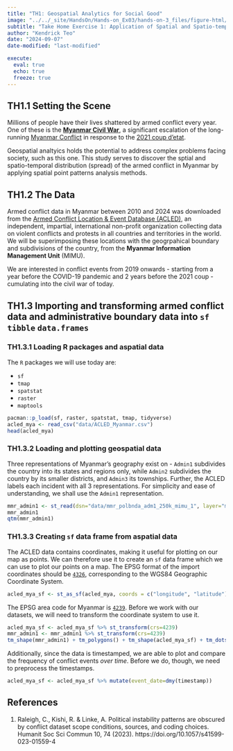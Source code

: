 ```yaml
---
title: "TH1: Geospatial Analytics for Social Good"
image: "../../_site/HandsOn/Hands-on_Ex03/hands-on-3_files/figure-html/unnamed-chunk-42-1.png"
subtitle: "Take Home Exercise 1: Application of Spatial and Spatio-temporal Point Patterns Analysis to discover the geographical distribution of Armed Conflict in Myanmar"
author: "Kendrick Teo"
date: "2024-09-07"
date-modified: "last-modified"

execute: 
  eval: true
  echo: true
  freeze: true
---
```


## TH1.1 Setting the Scene

Millions of people have their lives shattered by armed conflict every year. One of these is the [**Myanmar Civil War**](https://en.wikipedia.org/wiki/Myanmar_civil_war_(2021%E2%80%93present)), a significant escalation of the long-running [Myanmar Conflict](https://en.wikipedia.org/wiki/Myanmar_conflict) in response to the [2021 coup d'etat](https://en.wikipedia.org/wiki/2021_Myanmar_coup_d%27%C3%A9tat).

Geospatial analtyics holds the potential to address complex problems facing society, such as this one. This study serves to discover the sptial and spatio-temporal distribution (spread) of the armed conflict in Myanmar by applying spatial point patterns analysis methods.

## TH1.2 The Data

Armed conflict data in Myanmar between 2010 and 2024 was downloaded from the [Armed Conflict Location & Event Database (ACLED)](https://acleddata.com/), an independent, impartial, international non-profit organization collecting data on violent conflicts and protests in all countries and territories in the world. We will be superimposing these locations with the geogrpahical boundary and subdivisions of the country, from the **Myanmar Information Management Unit** (MIMU).

We are interested in conflict events from 2019 onwards - starting from a year before the COVID-19 pandemic and 2 years before the 2021 coup - cumulating into the civil war of today.

## TH1.3 Importing and transforming armed conflict data and administrative boundary data into `sf` `tibble` `data.frames`

### TH1.3.1 Loading R packages and aspatial data

The `R` packages we will use today are:

- `sf`
- `tmap`
- `spatstat`
- `raster`
- `maptools`

```r
pacman::p_load(sf, raster, spatstat, tmap, tidyverse)
acled_mya <- read_csv("data/ACLED_Myanmar.csv")
head(acled_mya)
```

### TH1.3.2 Loading and plotting geospatial data

Three representations of Myanmar's geography exist on  - `Admin1` subdivides the country into its states and regions only, while `Admin2` subdivides the country by its smaller districts, and `Admin3` its townships. Further, the ACLED labels each incident with all 3 representations. For simplicity and ease of understanding, we shall use the `Admin1` representation.

```r
mmr_admin1 <- st_read(dsn="data/mmr_polbnda_adm1_250k_mimu_1", layer="mmr_polbnda_adm1_250k_mimu_1")
mmr_admin1
qtm(mmr_admin1)
```

### TH1.3.3 Creating `sf` data frame from aspatial data

The ACLED data contains coordinates, making it useful for plotting on our map as points. We can therefore use it to create an `sf` data frame which we can use to plot our points on a map. The EPSG format of the import coordinates should be [`4326`](https://epsg.io/4326), corresponding to the WGS84 Geographic Coordinate System.

```r
acled_mya_sf <- st_as_sf(acled_mya, coords = c("longitude", "latitude"), crs=4326) 
```

The EPSG area code for Myanmar is [`4239`](https://epsg.io/4239). Before we work with our datasets, we will need to transform the coordinate system to use it.

```r
acled_mya_sf <- acled_mya_sf %>% st_transform(crs=4239)
mmr_admin1 <- mmr_admin1 %>% st_transform(crs=4239)
tm_shape(mmr_admin1) + tm_polygons() + tm_shape(acled_mya_sf) + tm_dots(size=0.05)
```

Additionally, since the data is timestamped, we are able to plot and compare the frequency of conflict events *over time*. Before we do, though, we need to preprocess the timestamps.

```r
acled_mya_sf <- acled_mya_sf %>% mutate(event_date=dmy(timestamp))
```

## References

1. Raleigh, C., Kishi, R. & Linke, A. Political instability patterns are obscured by conflict dataset scope conditions, sources, and coding choices. Humanit Soc Sci Commun 10, 74 (2023). https://doi.org/10.1057/s41599-023-01559-4